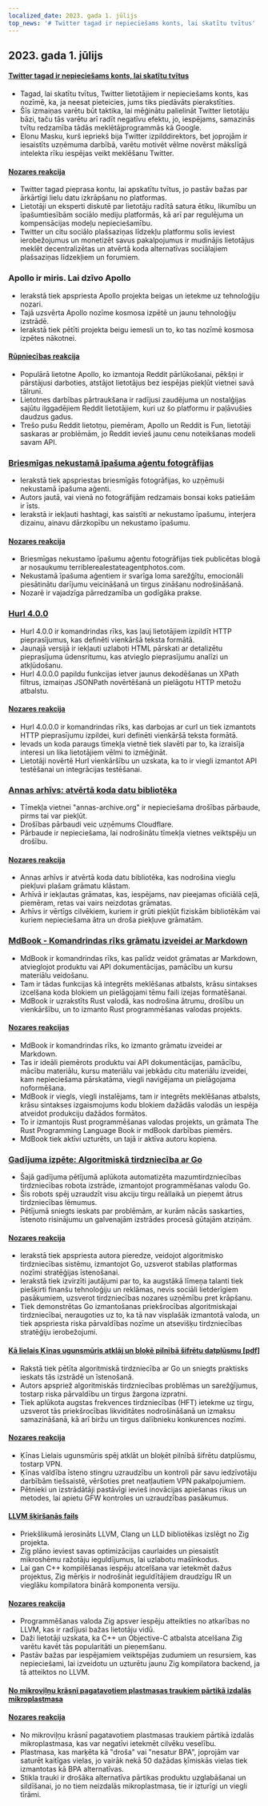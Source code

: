 ```yaml
---
localized_date: 2023. gada 1. jūlijs
top_news: '# Twitter tagad ir nepieciešams konts, lai skatītu tvītus'
---
```




<CallToAction />

<Steps>

## 2023. gada 1. jūlijs

#### [Twitter tagad ir nepieciešams konts, lai skatītu tvītus](https://techcrunch.com/2023/06/30/twitter-now-requires-an-account-to-view-tweets/)

- Tagad, lai skatītu tvītus, Twitter lietotājiem ir nepieciešams konts, kas nozīmē, ka, ja neesat pieteicies, jums tiks piedāvāts pierakstīties.
- Šīs izmaiņas varētu būt taktika, lai mēģinātu palielināt Twitter lietotāju bāzi, taču tās varētu arī radīt negatīvu efektu, jo, iespējams, samazinās tvītu redzamība tādās meklētājprogrammās kā Google.
- Elonu Masku, kurš iepriekš bija Twitter izpilddirektors, bet joprojām ir iesaistīts uzņēmuma darbībā, varētu motivēt vēlme novērst mākslīgā intelekta rīku iespējas veikt meklēšanu Twitter.

#### [Nozares reakcija](http://news.ycombinator.com/item?id=36540957)

- Twitter tagad pieprasa kontu, lai apskatītu tvītus, jo pastāv bažas par ārkārtīgi lielu datu izkrāpšanu no platformas.
- Lietotāji un eksperti diskutē par lietotāju radītā satura ētiku, likumību un īpašumtiesībām sociālo mediju platformās, kā arī par regulējuma un kompensācijas modeļu nepieciešamību.
- Twitter un citu sociālo plašsaziņas līdzekļu platformu solis ieviest ierobežojumus un monetizēt savus pakalpojumus ir mudinājis lietotājus meklēt decentralizētas un atvērtā koda alternatīvas sociālajiem plašsaziņas līdzekļiem un forumiem.

### Apollo ir miris. Lai dzīvo Apollo

- Ierakstā tiek apspriesta Apollo projekta beigas un ietekme uz tehnoloģiju nozari.
- Tajā uzsvērta Apollo nozīme kosmosa izpētē un jaunu tehnoloģiju izstrādē.
- Ierakstā tiek pētīti projekta beigu iemesli un to, ko tas nozīmē kosmosa izpētes nākotnei.

#### [Rūpniecības reakcija](http://news.ycombinator.com/item?id=36543894)

- Populārā lietotne Apollo, ko izmantoja Reddit pārlūkošanai, pēkšņi ir pārstājusi darboties, atstājot lietotājus bez iespējas piekļūt vietnei savā tālrunī.
- Lietotnes darbības pārtraukšana ir radījusi zaudējuma un nostalģijas sajūtu ilggadējiem Reddit lietotājiem, kuri uz šo platformu ir paļāvušies daudzus gadus.
- Trešo pušu Reddit lietotņu, piemēram, Apollo un Reddit is Fun, lietotāji saskaras ar problēmām, jo Reddit ievieš jaunu cenu noteikšanas modeli savam API.

### [Briesmīgas nekustamā īpašuma aģentu fotogrāfijas](https://terriblerealestateagentphotos.com)

- Ierakstā tiek apspriestas briesmīgās fotogrāfijas, ko uzņēmuši nekustamā īpašuma aģenti.
- Autors jautā, vai vienā no fotogrāfijām redzamais bonsai koks patiešām ir īsts.
- Ierakstā ir iekļauti hashtagi, kas saistīti ar nekustamo īpašumu, interjera dizainu, ainavu dārzkopību un nekustamo īpašumu.

#### [Nozares reakcija](http://news.ycombinator.com/item?id=36533193)

- Briesmīgas nekustamo īpašumu aģentu fotogrāfijas tiek publicētas blogā ar nosaukumu terriblerealestateagentphotos.com.
- Nekustamā īpašuma aģentiem ir svarīga loma sarežģītu, emocionāli piesātinātu darījumu veicināšanā un tirgus zināšanu nodrošināšanā.
- Nozarē ir vajadzīga pārredzamība un godīgāka prakse.

### [Hurl 4.0.0](https://hurl.dev/blog/2023/06/30/announcing-hurl-4.0.0.html)

- Hurl 4.0.0 ir komandrindas rīks, kas ļauj lietotājiem izpildīt HTTP pieprasījumus, kas definēti vienkāršā teksta formātā.
- Jaunajā versijā ir iekļauti uzlaboti HTML pārskati ar detalizētu pieprasījuma ūdensritumu, kas atvieglo pieprasījumu analīzi un atkļūdošanu.
- Hurl 4.0.0.0 papildu funkcijas ietver jaunus dekodēšanas un XPath filtrus, izmaiņas JSONPath novērtēšanā un pielāgotu HTTP metožu atbalstu.

#### [Nozares reakcija](http://news.ycombinator.com/item?id=36539144)

- Hurl 4.0.0.0 ir komandrindas rīks, kas darbojas ar curl un tiek izmantots HTTP pieprasījumu izpildei, kuri definēti vienkāršā teksta formātā.
- Ievads un koda paraugs tīmekļa vietnē tiek slavēti par to, ka izraisīja interesi un lika lietotājiem vēlmi to izmēģināt.
- Lietotāji novērtē Hurl vienkāršību un uzskata, ka to ir viegli izmantot API testēšanai un integrācijas testēšanai.

### [Annas arhīvs: atvērtā koda datu bibliotēka](https://annas-archive.org/)

- Tīmekļa vietnei "annas-archive.org" ir nepieciešama drošības pārbaude, pirms tai var piekļūt.
- Drošības pārbaudi veic uzņēmums Cloudflare.
- Pārbaude ir nepieciešama, lai nodrošinātu tīmekļa vietnes veiktspēju un drošību.

#### [Nozares reakcija](http://news.ycombinator.com/item?id=36530662)

- Annas arhīvs ir atvērtā koda datu bibliotēka, kas nodrošina vieglu piekļuvi plašam grāmatu klāstam.
- Arhīvā ir iekļautas grāmatas, kas, iespējams, nav pieejamas oficiālā ceļā, piemēram, retas vai vairs neizdotas grāmatas.
- Arhīvs ir vērtīgs cilvēkiem, kuriem ir grūti piekļūt fiziskām bibliotēkām vai kuriem nepieciešama ātra un droša piekļuve grāmatām.

### [MdBook - Komandrindas rīks grāmatu izveidei ar Markdown](https://rust-lang.github.io/mdBook/)

- MdBook ir komandrindas rīks, kas palīdz veidot grāmatas ar Markdown, atvieglojot produktu vai API dokumentācijas, pamācību un kursu materiālu veidošanu.
- Tam ir tādas funkcijas kā integrēts meklēšanas atbalsts, krāsu sintakses izcelšana koda blokiem un pielāgojami tēmu faili izejas formatēšanai.
- MdBook ir uzrakstīts Rust valodā, kas nodrošina ātrumu, drošību un vienkāršību, un to izmanto Rust programmēšanas valodas projekts.

#### [Nozares reakcijas](http://news.ycombinator.com/item?id=36528984)

- MdBook ir komandrindas rīks, ko izmanto grāmatu izveidei ar Markdown.
- Tas ir ideāli piemērots produktu vai API dokumentācijas, pamācību, mācību materiālu, kursu materiālu vai jebkādu citu materiālu izveidei, kam nepieciešama pārskatāma, viegli navigējama un pielāgojama noformēšana.
- MdBook ir viegls, viegli instalējams, tam ir integrēts meklēšanas atbalsts, krāsu sintakses izgaismojums kodu blokiem dažādās valodās un iespēja atveidot produkciju dažādos formātos.
- To ir izmantojis Rust programmēšanas valodas projekts, un grāmata The Rust Programming Language Book ir mdBook darbības piemērs.
- MdBook tiek aktīvi uzturēts, un tajā ir aktīva autoru kopiena.

### [Gadījuma izpēte: Algoritmiskā tirdzniecība ar Go](https://polygon.io/blog/case-study-algorithmict-trading-with-go/)

- Šajā gadījuma pētījumā aplūkota automatizēta mazumtirdzniecības tirdzniecības robota izstrāde, izmantojot programmēšanas valodu Go.
- Šis robots spēj uzraudzīt visu akciju tirgu reāllaikā un pieņemt ātrus tirdzniecības lēmumus.
- Pētījumā sniegts ieskats par problēmām, ar kurām nācās saskarties, īstenoto risinājumu un galvenajām izstrādes procesā gūtajām atziņām.

#### [Nozares reakcija](http://news.ycombinator.com/item?id=36539235)

- Ierakstā tiek apspriesta autora pieredze, veidojot algoritmisko tirdzniecības sistēmu, izmantojot Go, uzsverot stabilas platformas nozīmi stratēģijas īstenošanai.
- Ierakstā tiek izvirzīti jautājumi par to, ka augstākā līmeņa talanti tiek piešķirti finanšu tehnoloģiju un reklāmas, nevis sociāli lietderīgiem pasākumiem, uzsverot tirdzniecības nozares uzņēmību pret krāpšanu.
- Tiek demonstrētas Go izmantošanas priekšrocības algoritmiskajai tirdzniecībai, neraugoties uz to, ka tā nav visplašāk izmantotā valoda, un tiek apspriesta riska pārvaldības nozīme un atsevišķu tirdzniecības stratēģiju ierobežojumi.

#### [Kā lielais Ķīnas ugunsmūris atklāj un bloķē pilnībā šifrētu datplūsmu [pdf]](https://gfw.report/publications/usenixsecurity23/data/paper/paper.pdf)

- Rakstā tiek pētīta algoritmiskā tirdzniecība ar Go un sniegts praktisks ieskats tās izstrādē un īstenošanā.
- Autors apspriež algoritmiskās tirdzniecības problēmas un sarežģījumus, tostarp riska pārvaldību un tirgus žargona izpratni.
- Tiek aplūkota augstas frekvences tirdzniecības (HFT) ietekme uz tirgu, uzsverot tās priekšrocības likviditātes nodrošināšanā un izmaksu samazināšanā, kā arī biržu un tirgus dalībnieku konkurences nozīmi.

#### [Nozares reakcija](http://news.ycombinator.com/item?id=36531485)

- Ķīnas Lielais ugunsmūris spēj atklāt un bloķēt pilnībā šifrētu datplūsmu, tostarp VPN.
- Ķīnas valdība īsteno stingru uzraudzību un kontroli pār savu iedzīvotāju darbībām tiešsaistē, vēršoties pret neatļautiem VPN pakalpojumiem.
- Pētnieki un izstrādātāji pastāvīgi ievieš inovācijas apiešanas rīkus un metodes, lai apietu GFW kontroles un uzraudzības pasākumus.

#### [LLVM šķiršanās fails](https://github.com/ziglang/zig/issues/16270)

- Priekšlikumā ierosināts LLVM, Clang un LLD bibliotēkas izslēgt no Zig projekta.
- Zig plāno ieviest savas optimizācijas caurlaides un piesaistīt mikroshēmu ražotāju ieguldījumus, lai uzlabotu mašīnkodus.
- Lai gan C++ kompilēšanas iespēju atcelšana var ietekmēt dažus projektus, Zig mērķis ir nodrošināt ieguldītājiem draudzīgu IR un vieglāku kompilatora binārā komponenta versiju.

#### [Nozares reakcija](http://news.ycombinator.com/item?id=36529456)

- Programmēšanas valoda Zig apsver iespēju atteikties no atkarības no LLVM, kas ir radījusi bažas lietotāju vidū.
- Daži lietotāji uzskata, ka C++ un Objective-C atbalsta atcelšana Zig varētu kavēt tās popularitāti un pieņemšanu.
- Pastāv bažas par iespējamiem veiktspējas zudumiem un resursiem, kas nepieciešami, lai izveidotu un uzturētu jaunu Zig kompilatora backend, ja tā atteiktos no LLVM.

#### [No mikroviļņu krāsnī pagatavotiem plastmasas traukiem pārtikā izdalās mikroplastmasa](https://pubs.acs.org/doi/10.1021/acs.est.3c01942)

#### [Nozares reakcija](http://news.ycombinator.com/item?id=36532812)

- No mikroviļņu krāsnī pagatavotiem plastmasas traukiem pārtikā izdalās mikroplastmasa, kas var negatīvi ietekmēt cilvēku veselību.
- Plastmasa, kas marķēta kā "droša" vai "nesatur BPA", joprojām var saturēt kaitīgas vielas, jo vairāk nekā 50 dažādas ķīmiskās vielas tiek izmantotas kā BPA alternatīvas.
- Stikla trauki ir drošāka alternatīva pārtikas produktu uzglabāšanai un sildīšanai, jo no tiem neizdalās mikroplastmasa, tie ir izturīgi un viegli tīrāmi.

</Steps>
